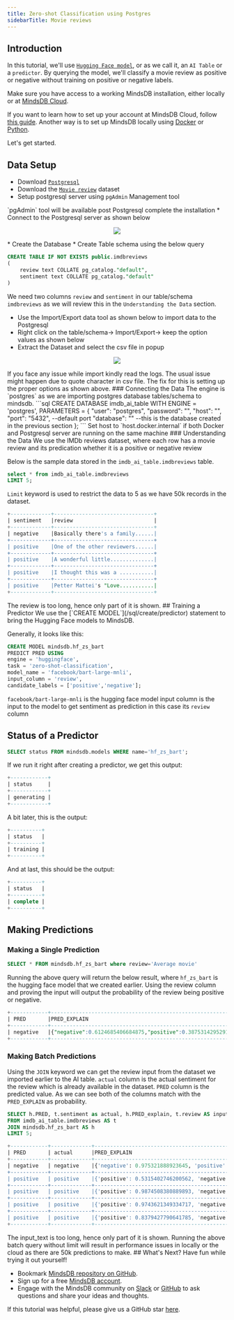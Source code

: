 ```yaml
---
title: Zero-shot Classification using Postgres
sidebarTitle: Movie reviews
---
```

## Introduction
In this tutorial, we'll use [`Hugging Face model`](https://huggingface.co/facebook/bart-large-mnli), or as we
call it, an `AI Table` or a `predictor`. By querying the model, we'll classify 
a movie review as positive or negative without training on positive or negative labels.

Make sure you have access to a working MindsDB installation, either locally or
at [MindsDB Cloud](https://cloud.mindsdb.com/).

If you want to learn how to set up your account at MindsDB Cloud, follow
[this guide](/setup/cloud/). Another way is to set up
MindsDB locally using
[Docker](/setup/self-hosted/docker/) or
[Python](/setup/self-hosted/pip/source/).

Let's get started.

## Data Setup
* Download [`Postgresql`](https://www.postgresql.org/download/)
* Download the [`Movie review`](https://www.kaggle.com/datasets/lakshmi25npathi/imdb-dataset-of-50k-movie-reviews) dataset
* Setup postgresql server using `pgAdmin` Management tool
<Note>
`pgAdmin` tool will be available post Postgresql complete the installation
</Note>
* Connect to the Postgresql server as shown below
<p align="center">
    <img src="assets/sql/tutorials/zero-shot-classification-postgresql-pg-admin.png" />
</p>
* Create the Database
* Create Table schema using the below query
 
```sql
CREATE TABLE IF NOT EXISTS public.imdbreviews
(
	review text COLLATE pg_catalog."default",
	sentiment text COLLATE pg_catalog."default"
)
```
We need two columns `review` and `sentiment` in our table/schema `imdbreviews` as we will review this in the `Understanding the Data` section.
* Use the Import/Export data tool as shown below to import data to the Postgresql
* Right click on the table/schema-> Import/Export-> keep the option values as shown below
* Extract the Dataset and select the csv file in popup
<p align="center">
    <img src="assets/sql/tutorials/zero-shot-classification-postgresql.png" />
</p>
<Warning>
If you face any issue while import kindly read the logs. The usual issue might happen due to quote character in csv file. The fix for this is setting up the proper options as shown above.
</Warning>
### Connecting the Data
The engine is `postgres` as we are importing postgres database tables/schema to mindsdb.
```sql
CREATE DATABASE imdb_ai_table  
WITH ENGINE = 'postgres',    
PARAMETERS = {
	"user": "postgres",        
	"password": "",        
	"host": "",             
	"port": "5432",  --default port
	"database": "" --this is the database created in the previous section         
};
```
<Note>
Set host to `host.docker.internal` if both Docker and Postgresql server are running on the same machine
</Note>
### Understanding the Data
We use the IMDb reviews dataset, where each row has a movie review and its predication whether it is a positive or negative review

Below is the sample data stored in the `imdb_ai_table.imdbreviews` table.
```sql
select * from imdb_ai_table.imdbreviews
LIMIT 5;
```
`Limit` keyword is used to restrict the data to 5 as we have 50k records in the dataset.
```sql
+-------------+--------------------------------+
| sentiment   |review                          |
+-------------+--------------------------------+
| negative    |Basically there's a family......|
+-------------+--------------------------------+
| positive    |One of the other reviewers......|
+-------------+--------------------------------+
| positive    |A wonderful little..............|
+-------------+--------------------------------+
| positive    |I thought this was a ...........|
+-------------+--------------------------------+
| positive    |Petter Mattei's "Love...........|
+-------------+--------------------------------+
```
<Note>
The review is too long, hence only part of it is shown.
</Note>
## Training a Predictor
We use the [`CREATE MODEL`](/sql/create/predictor) statement to bring the Hugging Face models to MindsDB.

Generally, it looks like this:
```sql
CREATE MODEL mindsdb.hf_zs_bart
PREDICT PRED USING
engine = 'huggingface',
task = 'zero-shot-classification',
model_name = 'facebook/bart-large-mnli',
input_column = 'review',
candidate_labels = ['positive','negative'];

```
`facebook/bart-large-mnli` is the hugging face model
input column is the input to the model to get sentiment as prediction in this case its `review` column
## Status of a Predictor
```sql
SELECT status FROM mindsdb.models WHERE name='hf_zs_bart';
```
If we run it right after creating a predictor, we get this output:

```sql
+------------+
| status     |
+------------+
| generating |
+------------+
```

A bit later, this is the output:

```sql
+----------+
| status   |
+----------+
| training |
+----------+
```

And at last, this should be the output:

```sql
+----------+
| status   |
+----------+
| complete |
+----------+
```

## Making Predictions
### Making a Single Prediction
```sql
SELECT * FROM mindsdb.hf_zs_bart where review='Average movie'
```
Running the above query will return the below result, where `hf_zs_bart` is the hugging face model that we created earlier. 
Using the review column and proving the input will output the probability of the review being positive or negative.
```sql
+------------+--------------------------------------------------------------+-------------+
| PRED       |PRED_EXPLAIN                                                  |review       |
+------------+--------------------------------------------------------------+-------------+
| negative   |{"negative":0.6124685406684875,"positive":0.38753142952919006}|Average movie|
+------------+--------------------------------------------------------------+-------------+
```

### Making Batch Predictions
Using the `JOIN` keyword we can get the review input from the dataset we imported earlier to the AI table.
`actual` column is the actual sentiment for the review which is already available in the dataset.
`PRED` column is the predicted value. As we can see both of the columns match with the `PRED_EXPLAIN` as probability.
```sql
SELECT h.PRED, t.sentiment as actual, h.PRED_explain, t.review AS input_text
FROM imdb_ai_table.imdbreviews AS t
JOIN mindsdb.hf_zs_bart AS h
LIMIT 5;
```
```sql
+------------+-------------+-----------------------------------------------------------------+--------------------------------+
| PRED       | actual      |PRED_EXPLAIN                                                     |input_text                      |
+------------+-------------+-----------------------------------------------------------------+--------------------------------+
| negative   | negative    |{'negative': 0.975321888923645, 'positive': 0.024678116664290428}|Basically there's a family......|
+------------+-------------+-----------------------------------------------------------------+--------------------------------+
| positive   | positive    |{'positive': 0.5315402746200562, 'negative': 0.46845969557762146}|One of the other reviewers......|
+------------+-------------+-----------------------------------------------------------------+--------------------------------+
| positive   | positive    |{'positive': 0.9874508380889893, 'negative': 0.01254915911704301}|A wonderful little..............|
+------------+-------------+-----------------------------------------------------------------+--------------------------------+
| positive   | positive    |{'positive': 0.9743621349334717, 'negative': 0.02563784085214138}|I thought this was a ...........|
+------------+-------------+-----------------------------------------------------------------+--------------------------------+
| positive   | positive    |{'positive': 0.8379427790641785, 'negative': 0.16205716133117676}|Petter Mattei's "Love...........|
+------------+-------------+-----------------------------------------------------------------+--------------------------------+
```
<Note>
The input_text is too long, hence only part of it is shown.
</Note>
<Warning>
Running the above batch query without limit will result in performance issues in locally or the cloud as there are 50k predictions to make.
</Warning>
## What's Next?
Have fun while trying it out yourself!

- Bookmark [MindsDB repository on GitHub](https://github.com/mindsdb/mindsdb).
- Sign up for a free [MindsDB account](https://cloud.mindsdb.com/register).
- Engage with the MindsDB community on
  [Slack](https://mindsdb.com/joincommunity) or
  [GitHub](https://github.com/mindsdb/mindsdb/discussions) to ask questions and
  share your ideas and thoughts.

If this tutorial was helpful, please give us a GitHub star
[here](https://github.com/mindsdb/mindsdb).